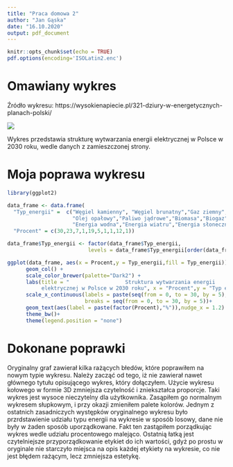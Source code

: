 ---
title: "Praca domowa 2"
author: "Jan Gąska"
date: "16.10.2020"
output: pdf_document
---

```{r setup, include=FALSE}
knitr::opts_chunk$set(echo = TRUE)
pdf.options(encoding='ISOLatin2.enc')
```

# Omawiany wykres
Źródło wykresu: https://wysokienapiecie.pl/321-dziury-w-energetycznych-planach-polski/

![](Wykres.jpg)

Wykres przedstawia strukturę wytwarzania energii elektrycznej w Polsce w 2030 roku, wedle danych z zamieszczonej strony.

# Moja poprawa wykresu

```{r}
library(ggplot2)

data_frame <- data.frame(
  "Typ_energii" =  c("Węgiel kamienny", "Węgiel brunatny","Gaz ziemny",
                     "Olej opałowy","Paliwo jądrowe","Biomasa","Biogaz",
                     "Energia wodna","Energia wiatru","Energia słoneczna"),
  "Procent" = c(30,23,7,1,19,5,1,1,12,1))

data_frame$Typ_energii <- factor(data_frame$Typ_energii,
                          levels = data_frame$Typ_energii[order(data_frame$Procent)])

ggplot(data_frame, aes(x = Procent,y = Typ_energii,fill = Typ_energii)) +
      geom_col() +
      scale_color_brewer(palette="Dark2") +
      labs(title = "                  Struktura wytwarzania energii
           elektrycznej w Polsce w 2030 roku", x = "Procent",y = "Typ energii")+
      scale_x_continuous(labels = paste(seq(from = 0, to = 30, by = 5),"%"),
                         breaks = seq(from = 0, to = 30, by = 5))+
      geom_text(aes(label = paste(factor(Procent),"%")),nudge_x = 1.2) +
      theme_bw()+
      theme(legend.position = "none") 

```
\newpage

# Dokonane poprawki
Oryginalny graf zawierał kilka rażących błedów, które poprawiłem na nowym typie wykresu.
Należy zacząć od tego, iż nie zawierał nawet głównego tytułu opisującego wykres, który dołączyłem.
Użycie wykresu kołowego w formie 3D zmniejsza czytelność i zniekształca proporcje. Taki wykres jest
wysoce nieczytelny dla użytkownika. Zasąpiłem go normalnym wykresem słupkowym, i przy okazji zmieniłem
palete kolorów.
Jednym z ostatnich zasadniczych występków oryginalnego wykresu było przrdstawienie udziału typu energii
na wykresie w sposób losowy, dane nie były w żaden sposób uporządkowane. Fakt ten zastąpiłem porządkując
wykres wedle udziału procentowego malejąco.
Ostatnią łatką jest czytelniejsze przyporządkowanie etykiet do ich wartości, gdyż po prostu w oryginale
nie starczyło miejsca na opis każdej etykiety na wykresie, co nie jest błędem rażącym, lecz zmniejsza estetykę.




